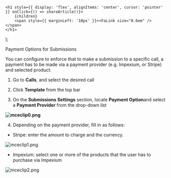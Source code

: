 

    <h1 style={{ display: 'flex', alignItems: 'center', cursor: 'pointer' }} onClick={() => shareArticle()}>
        {children} 
        <span style={{ marginLeft: '10px' }}><FaLink size="0.6em" /></span>
    </h1>
);

<ToastContainer />

<ClickableTitle>Payment Options for Submissions</ClickableTitle>




You can configure to enforce that to make a submission to a specific call, a payment has to be made via a payment provider (e.g. Impexium, or Stripe) and selected product.


1. Go to **Calls**, and select the desired call 


2. Click **Template** from the top bar 


3. On the **Submissions Settings** section, locate **Payment Option**and select a **Payment Provider** from the drop-down list


**![mceclip0.png](../../../resources/article-images/13170925992851-Payment-Options-for-Submissions_1.png)**


4. Depending on the payment provider, fill in as follows: 


* Stripe: enter the amount to charge and the currency.


![mceclip1.png](../../../resources/article-images/13170925992851-Payment-Options-for-Submissions_2.png)


* Impexium: select one or more of the products that the user has to purchase via Impexium


![mceclip2.png](../../../resources/article-images/13170925992851-Payment-Options-for-Submissions_3.png)



